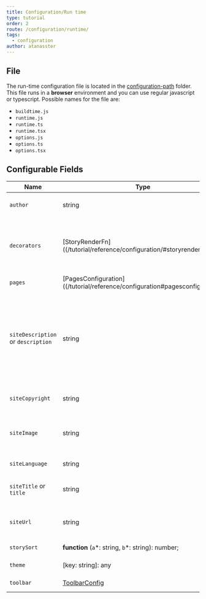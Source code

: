 ```yaml
---
title: Configuration/Run time
type: tutorial
order: 2
route: /configuration/runtime/
tags:
  - configuration
author: atanasster  
---
```


## File
The run-time configuration file is located in the [configuration-path](/configuration/overview/#configuration-path) folder.
This file runs in a **browser** environment and you can use regular javascript or typescript.
Possible names for the file are:
- `buildtime.js`
- `runtime.js`
- `runtime.ts`
- `runtime.tsx`
- `options.js`
- `options.ts`
- `options.tsx`

## Configurable Fields

| Name              | Type                                                                                                                       | Description                                                                                                                                                                          |
| ----------------- | -------------------------------------------------------------------------------------------------------------------------- | ------------------------------------------------------------------------------------------------------------------------------------------------------------------------------------ |
| `author`          | string                                                                                                                     | author: Default is "@component-controls"                                                                                                                                             |
| `decorators`      | [StoryRenderFn]((/tutorial/reference/configuration/#storyrenderfn)\[]                                                      | story decorator functions - used to wrap stories. Example: \[story => &lt;ThemeProvider>{story()}&lt;/ThemeProvider>]                                                                 |
| `pages`           | [PagesConfiguration]((/tutorial/reference/configuration#pagesconfiguration)                                                | page types configurations                                                                                                                                                            |
| `siteDescription` or `description` | string                                                                                                                     | site description. siteDescription: Default is "Component controls stories. Write your components documentation with MDX and JSX. Design, develop, test and review in a single site." |
| `siteCopyright` | string                                                                                                                     | copyright notice displayed in the footer|
| `siteImage`       | string                                                                                                                     | link to site image, used in page meta tag `<meta name="image" content={siteLanguage} />`                                                                                                                                                                     |
| `siteLanguage`    | string                                                                                                                     | site language, Deault is "en"                                                                                                                                                        |
| `siteTitle` or `title`       | string                                                                                                                     | standalone site title. Default is "Component controls"                                                                                                                               |
| `siteUrl`         | string                                                                                                                     | Deployed site url. Default is "https://component-controls.com"                                                                                                   |
| `storySort`       | **function** (`a`\*: string, `b`\*: string): number;                                                                       | story sorting function                                                                                                                                                               |
| `theme`           | \[key: string]: any                                                                                                        | theme-ui theme configuration                                                                                                                                                         |
| `toolbar`         | [ToolbarConfig](/tutorial/reference/configuration#toolbarconfig)                                                           | custom toolbar items                                                                                              
